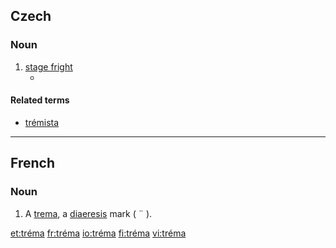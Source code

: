 ==Czech==

===Noun===
{{cs-noun|g=f}}

# [[stage fright]]
#* {{quote-book|passage=Předstoupiti před velké množství lidí vyvolává u každého začátečníka stísněnost. Říkáme tomu neučeně »'''tréma'''«.|title=[[:cs:S:O podivínech a lidech nápadných/II|O podivínech a lidech nápadných]]|author=Antonín Heveroch|year=1901}}

====Related terms====
* [[trémista]] {{m}}

----

==French==

===Noun===
{{fr-noun|m}}

# A [[trema]], a [[diaeresis]] mark ( ¨ ).

[[et:tréma]]
[[fr:tréma]]
[[io:tréma]]
[[fi:tréma]]
[[vi:tréma]]